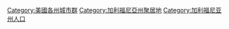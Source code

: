 [[Category:美國各州城市群|Category:美國各州城市群]]
[[Category:加利福尼亞州聚居地|Category:加利福尼亞州聚居地]]
[[Category:加利福尼亚州人口|Category:加利福尼亚州人口]]